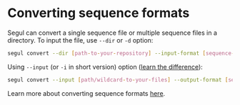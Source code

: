 # Converting sequence formats

Segul can convert a single sequence file or multiple sequence files in a directory. To input the file, use `--dir` or `-d` option:

```Bash
segul convert --dir [path-to-your-repository] --input-format [sequence-format-keyword] --output-format [sequence-format-keyword]
```

Using `--input` (or `-i` in short version) option ([learn the difference](https://github.com/hhandika/segul/wiki/4.-Command-Options#input-options)):

```Bash
segul convert --input [path/wildcard-to-your-files] --output-format [sequence-format-keyword]
```

Learn more about converting sequence formats [here](https://github.com/hhandika/segul/wiki/5.-Usages#converting-sequences-to-a-different-format).
